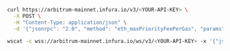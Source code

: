 
<Tabs>
  <TabItem value="curl">

```bash
curl https://arbitrum-mainnet.infura.io/v3/<YOUR-API-KEY> \
  -X POST \
  -H "Content-Type: application/json" \
  -d '{"jsonrpc": "2.0", "method": "eth_maxPriorityFeePerGas", "params": [], "id": 1}'
```

  </TabItem>
  <TabItem value="WSS">

```bash
wscat -c wss://arbitrum-mainnet.infura.io/ws/v3/<YOUR-API-KEY> -x '{"jsonrpc": "2.0", "method": "eth_maxPriorityFeePerGas", "params": [], "id": 1}'
```

  </TabItem>
</Tabs>
